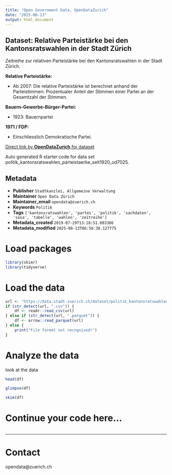```yaml
---
title: "Open Government Data, OpenDataZurich"
date: "2025-08-13"
output: html_document
---
```


## Dataset: Relative Parteistärke bei den Kantonsratswahlen in der Stadt Zürich

Zeitreihe zur relativen Parteistärke bei den Kantonsratswahlen in der Stadt Zürich.



**Relative Parteistärke:**

- Ab 2007: Die relative Parteistärke ist berechnet anhand der Parteistimmen: Prozentualer Anteil der Stimmen einer Partei an der Gesamtzahl der Stimmen.



[]()

**Bauern-Gewerbe-Bürger-Partei:**

- 1923: Bauernpartei



[]()

**1971 / FDP:**

- Einschliesslich Demokratische Partei.



[]()



[Direct link by **OpenDataZurich** for dataset](https://data.stadt-zuerich.ch/dataset/politik_kantonsratswahlen_parteistaerke_seit1920_od7025)

Auto generated R starter code for data set politik_kantonsratswahlen_parteistaerke_seit1920_od7025.

## Metadata

- **Publisher** `Stadtkanzlei, Allgemeine Verwaltung`
- **Maintainer** `Open Data Zürich`
- **Maintainer_email** `opendata@zuerich.ch`
- **Keywords** `Politik`
- **Tags** `['kantonsratswahlen', 'partei', 'politik', 'sachdaten', 'sasa', 'tabelle', 'wahlen', 'zeitreihe']`
- **Metadata_created** `2019-07-29T13:18:51.603386`
- **Metadata_modified** `2025-08-13T06:58:38.127775`


# Load packages

```r
library(skimr)
library(tidyverse)
```

# Load the data

```r
url <- "https://data.stadt-zuerich.ch/dataset/politik_kantonsratswahlen_parteistaerke_seit1920_od7025/download/POL702OD7025.csv"
if (str_detect(url, ".csv")) {
    df <- readr::read_csv(url)
} else if (str_detect(url, ".parquet")) {
    df <- arrow::read_parquet(url)
} else {
    print("File format not recognised!")
}
```

# Analyze the data

look at the data
```r
head(df)
```

```r
glimpse(df)
```

```r
skim(df)
```

# Continue your code here...

```r

```

------------------------------------------------------------------------

# Contact

opendata@zuerich.ch
